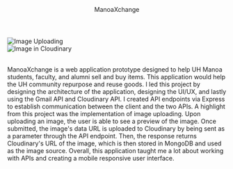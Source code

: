 
<Container>
  <Header 
    site="https://manoaxchange.github.io/"
    github="https://github.com/manoaxchange/manoaxchange"
  >
    ManoaXchange
  </Header>

  ![Image Uploading](../../images/manoaxchange/imageupload.png "Image uploading.")
  <br />
  ![Image in Cloudinary](../../images/manoaxchange/cloudinary.png "Inspect Element shows that the image is being retrieved from a Cloudinary URL.")

  <br />
  ManoaXchange is a web application prototype designed to help UH Manoa students, faculty, and alumni sell and buy items. This application would help the UH community repurpose and reuse goods. I led this project by designing the architecture of the application, designing the UI/UX, and lastly using the Gmail API and Cloudinary API. I created API endpoints via Express to establish communication between the client and the two APIs. A highlight from this project was the implementation of image uploading. Upon uploading an image, the user is able to see a preview of the image. Once submitted, the image&apos;s data URL is uploaded to Cloudinary by being sent as a parameter through the API endpoint. Then, the response returns Cloudinary&apos;s URL of the image, which is then stored in MongoDB and used as the image source. Overall, this application taught me a lot about working with APIs and creating a mobile responsive user interface.
  <br />
</Container>
